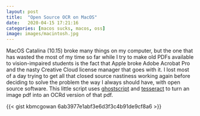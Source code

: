 ```yaml
---
layout: post
title:  "Open Source OCR on MacOS"
date:   2020-04-15 17:21:16
categories: [macos sucks, macos, oss]
image: images/macintosh.jpg
---
```


MacOS Catalina (10.15) broke many things on my computer, but the
one that has wasted the most of my time so far while I try to make
old PDFs available to vision-impaired students is the fact that
Apple broke Adobe Acrobat Pro and the nasty Creative Cloud license
manager that goes with it.  I lost most of a day trying to get all
that closed source nastiness working again before deciding to solve
the problem the way I always should have, with open source software.
This little script uses <a href="https://www.ghostscript.com/">ghostscript</a> and <a href="https://github.com/tesseract-ocr/tesseract">tesseract</a> to turn an image pdf into an OCRd version of
that pdf.

{{< gist kbmcgowan 6ab3977e1abf3e6d3f3c4b91de9cf8a6 >}}
